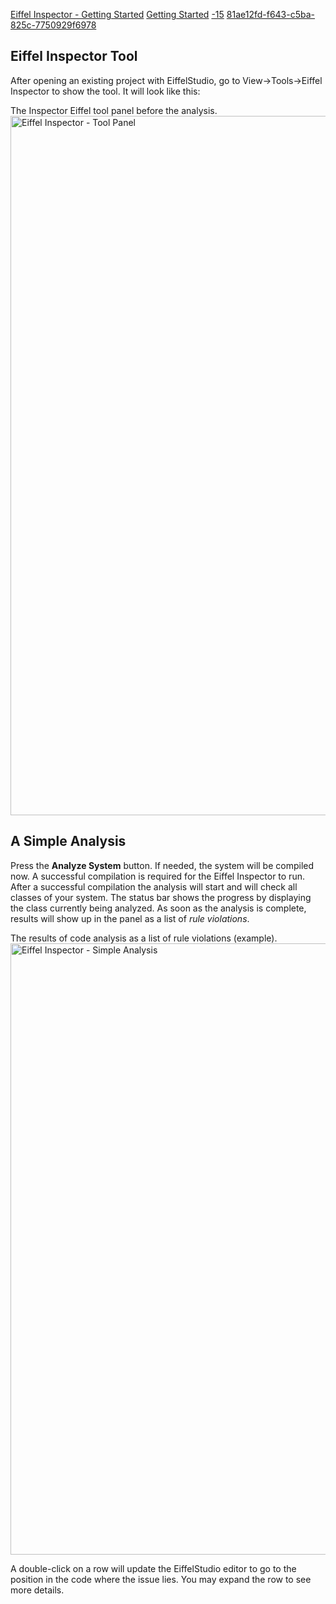 [[Property:title|Eiffel Inspector - Getting Started]]
[[Property:link_title|Getting Started]]
[[Property:weight|-15]]
[[Property:uuid|81ae12fd-f643-c5ba-825c-7750929f6978]]
==Eiffel Inspector Tool==
After opening an existing project with EiffelStudio, go to View->Tools->Eiffel Inspector to show the tool. It will look like this:

The Inspector Eiffel tool panel before the analysis.
[[Image:Eiffel Inspector - Tool Panel|center|1119px|Eiffel Inspector - Tool Panel]]

== A Simple Analysis ==

Press the '''Analyze System''' button. If needed, the system will be compiled now. A successful compilation is required for the Eiffel Inspector to run. After a successful compilation the analysis will start and will check all classes of your system. The status bar shows the progress by displaying the class currently being analyzed. As soon as the analysis is complete, results will show up in the panel as a list of ''rule violations''.

The results of code analysis as a list of rule violations (example).
[[Image:CA Simple Analysis|center|978px|Eiffel Inspector - Simple Analysis]]


A double-click on a row will update the EiffelStudio editor to go to the position in the code where the issue lies. You may expand the row to see more details.

